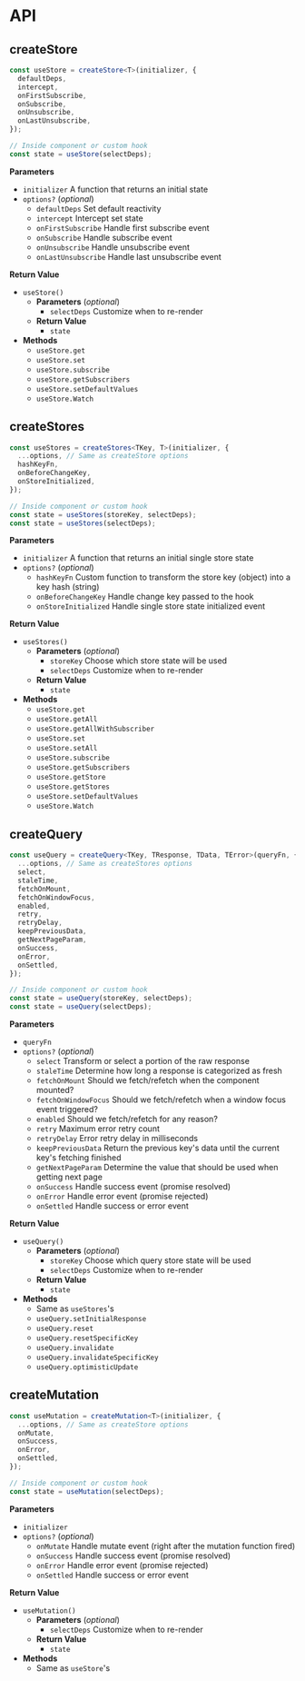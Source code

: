 # API

## createStore

```ts
const useStore = createStore<T>(initializer, {
  defaultDeps,
  intercept,
  onFirstSubscribe,
  onSubscribe,
  onUnsubscribe,
  onLastUnsubscribe,
});

// Inside component or custom hook
const state = useStore(selectDeps);
```

**Parameters**

- `initializer` A function that returns an initial state
- `options?` (_optional_)
  - `defaultDeps` Set default reactivity
  - `intercept` Intercept set state
  - `onFirstSubscribe` Handle first subscribe event
  - `onSubscribe` Handle subscribe event
  - `onUnsubscribe` Handle unsubscribe event
  - `onLastUnsubscribe` Handle last unsubscribe event

**Return Value**

- `useStore()`
  - **Parameters** (_optional_)
    - `selectDeps` Customize when to re-render
  - **Return Value**
    - `state`
- **Methods**
  - `useStore.get`
  - `useStore.set`
  - `useStore.subscribe`
  - `useStore.getSubscribers`
  - `useStore.setDefaultValues`
  - `useStore.Watch`

## createStores

```ts
const useStores = createStores<TKey, T>(initializer, {
  ...options, // Same as createStore options
  hashKeyFn,
  onBeforeChangeKey,
  onStoreInitialized,
});

// Inside component or custom hook
const state = useStores(storeKey, selectDeps);
const state = useStores(selectDeps);
```

**Parameters**

- `initializer` A function that returns an initial single store state
- `options?` (_optional_)
  - `hashKeyFn` Custom function to transform the store key (object) into a key hash (string)
  - `onBeforeChangeKey` Handle change key passed to the hook
  - `onStoreInitialized` Handle single store state initialized event

**Return Value**

- `useStores()`
  - **Parameters** (_optional_)
    - `storeKey` Choose which store state will be used
    - `selectDeps` Customize when to re-render
  - **Return Value**
    - `state`
- **Methods**
  - `useStore.get`
  - `useStore.getAll`
  - `useStore.getAllWithSubscriber`
  - `useStore.set`
  - `useStore.setAll`
  - `useStore.subscribe`
  - `useStore.getSubscribers`
  - `useStore.getStore`
  - `useStore.getStores`
  - `useStore.setDefaultValues`
  - `useStore.Watch`

## createQuery

```ts
const useQuery = createQuery<TKey, TResponse, TData, TError>(queryFn, {
  ...options, // Same as createStores options
  select,
  staleTime,
  fetchOnMount,
  fetchOnWindowFocus,
  enabled,
  retry,
  retryDelay,
  keepPreviousData,
  getNextPageParam,
  onSuccess,
  onError,
  onSettled,
});

// Inside component or custom hook
const state = useQuery(storeKey, selectDeps);
const state = useQuery(selectDeps);
```

**Parameters**

- `queryFn`
- `options?` (_optional_)
  - `select` Transform or select a portion of the raw response
  - `staleTime` Determine how long a response is categorized as fresh
  - `fetchOnMount` Should we fetch/refetch when the component mounted?
  - `fetchOnWindowFocus` Should we fetch/refetch when a window focus event triggered?
  - `enabled` Should we fetch/refetch for any reason?
  - `retry` Maximum error retry count
  - `retryDelay` Error retry delay in milliseconds
  - `keepPreviousData` Return the previous key's data until the current key's fetching finished
  - `getNextPageParam` Determine the value that should be used when getting next page
  - `onSuccess` Handle success event (promise resolved)
  - `onError` Handle error event (promise rejected)
  - `onSettled` Handle success or error event

**Return Value**

- `useQuery()`
  - **Parameters** (_optional_)
    - `storeKey` Choose which query store state will be used
    - `selectDeps` Customize when to re-render
  - **Return Value**
    - `state`
- **Methods**
  - Same as `useStores`'s
  - `useQuery.setInitialResponse`
  - `useQuery.reset`
  - `useQuery.resetSpecificKey`
  - `useQuery.invalidate`
  - `useQuery.invalidateSpecificKey`
  - `useQuery.optimisticUpdate`

## createMutation

```ts
const useMutation = createMutation<T>(initializer, {
  ...options, // Same as createStore options
  onMutate,
  onSuccess,
  onError,
  onSettled,
});

// Inside component or custom hook
const state = useMutation(selectDeps);
```

**Parameters**

- `initializer`
- `options?` (_optional_)
  - `onMutate` Handle mutate event (right after the mutation function fired)
  - `onSuccess` Handle success event (promise resolved)
  - `onError` Handle error event (promise rejected)
  - `onSettled` Handle success or error event

**Return Value**

- `useMutation()`
  - **Parameters** (_optional_)
    - `selectDeps` Customize when to re-render
  - **Return Value**
    - `state`
- **Methods**
  - Same as `useStore`'s
